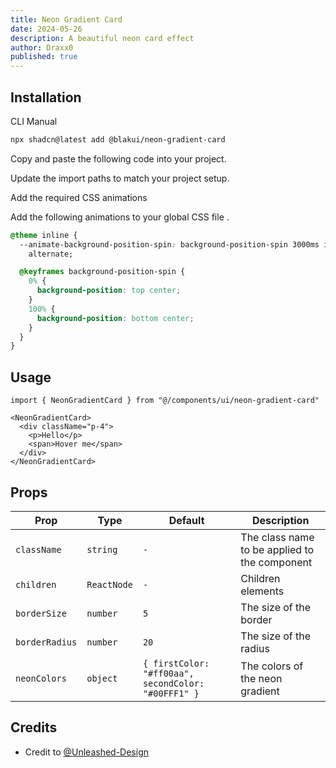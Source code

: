```yaml
---
title: Neon Gradient Card
date: 2024-05-26
description: A beautiful neon card effect
author: Draxx0
published: true
---
```


<ComponentPreview name="neon-gradient-card-demo" />

## Installation

<Tabs defaultValue="cli">

<TabsList>
  <TabsTrigger value="cli">CLI</TabsTrigger>
  <TabsTrigger value="manual">Manual</TabsTrigger>
</TabsList>
<TabsContent value="cli">

```bash
npx shadcn@latest add @blakui/neon-gradient-card
```

</TabsContent>

<TabsContent value="manual">

<Steps>

<Step>Copy and paste the following code into your project.</Step>

<ComponentSource name="neon-gradient-card" />

<Step>Update the import paths to match your project setup.</Step>

<Step>Add the required CSS animations</Step>

Add the following animations to your global CSS file .

```css title="app/globals.css" showLineNumbers {2-3, 5-12}
@theme inline {
  --animate-background-position-spin: background-position-spin 3000ms infinite
    alternate;

  @keyframes background-position-spin {
    0% {
      background-position: top center;
    }
    100% {
      background-position: bottom center;
    }
  }
}
```

</Steps>

</TabsContent>

</Tabs>

## Usage

```tsx showLineNumbers
import { NeonGradientCard } from "@/components/ui/neon-gradient-card"
```

```tsx showLineNumbers
<NeonGradientCard>
  <div className="p-4">
    <p>Hello</p>
    <span>Hover me</span>
  </div>
</NeonGradientCard>
```

## Props

| Prop           | Type        | Default                                             | Description                                   |
| -------------- | ----------- | --------------------------------------------------- | --------------------------------------------- |
| `className`    | `string`    | `-`                                                 | The class name to be applied to the component |
| `children`     | `ReactNode` | `-`                                                 | Children elements                             |
| `borderSize`   | `number`    | `5`                                                 | The size of the border                        |
| `borderRadius` | `number`    | `20`                                                | The size of the radius                        |
| `neonColors`   | `object`    | `{ firstColor: "#ff00aa", secondColor: "#00FFF1" }` | The colors of the neon gradient               |

## Credits

- Credit to [@Unleashed-Design](https://unleashed-design.de/)
